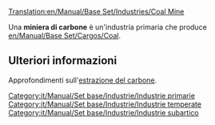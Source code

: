 [[Translation:en/Manual/Base Set/Industries/Coal Mine]]

{{it/Manual/Set base/Industrie/MenuInd|image=en/Manual/Base Set/Industries/Coalmine.png
|nome=Miniera di carbone
|climi=[[en/Manual/Climates#temperate|Temperate]], [[en/Manual/Climates#sub-arctic|Sub-arctic]].
|accetta=Nothing
|produce=[[en/Manual/Base Set/Cargos/Coal]]
}}

Una '''miniera di carbone''' è un'industria primaria che produce [[en/Manual/Base Set/Cargos/Coal]]. 

== Ulteriori informazioni ==
Approfondimenti sull'[https://it.wikipedia.org/wiki/Estrazione_del_carbone estrazione del carbone].

{{it/Manual/Set base/Industrie/Navbox Industrie}}

[[Category:it/Manual/Set base/Industrie/Industrie primarie]]
[[Category:it/Manual/Set base/Industrie/Industrie temperate]]
[[Category:it/Manual/Set base/Industrie/Industrie subartico]]